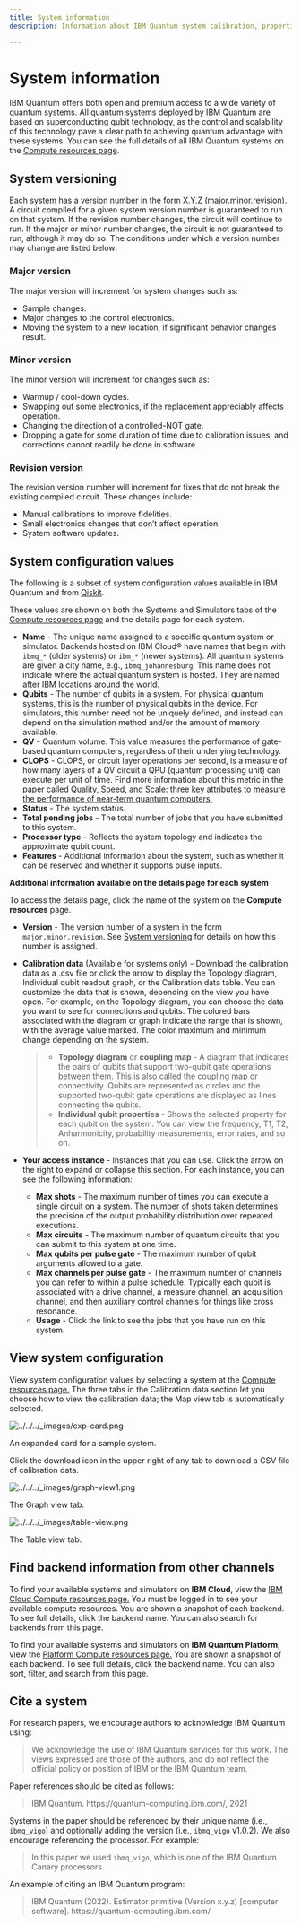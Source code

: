 ```yaml
---
title: System information
description: Information about IBM Quantum system calibration, properties, and versioning

---
```


# System information

IBM Quantum offers both open and premium access to a wide variety of quantum systems. All quantum systems deployed by IBM Quantum are based on superconducting qubit technology, as the control and scalability of this technology pave a clear path to achieving quantum advantage with these systems. You can see the full details of all IBM Quantum systems on the [Compute resources page](https://quantum-computing.ibm.com/services/resources?tab=systems).

## System versioning

Each system has a version number in the form X.Y.Z (major.minor.revision). A circuit compiled for a given system version number is guaranteed to run on that system. If the revision number changes, the circuit will continue to run. If the major or minor number changes, the circuit is not guaranteed to run, although it may do so. The conditions under which a version number may change are listed below:

### Major version

The major version will increment for system changes such as:

*   Sample changes.
*   Major changes to the control electronics.
*   Moving the system to a new location, if significant behavior changes result.

### Minor version

The minor version will increment for changes such as:

*   Warmup / cool-down cycles.
*   Swapping out some electronics, if the replacement appreciably affects operation.
*   Changing the direction of a controlled-NOT gate.
*   Dropping a gate for some duration of time due to calibration issues, and corrections cannot readily be done in software.

### Revision version

The revision version number will increment for fixes that do not break the existing compiled circuit. These changes include:

*   Manual calibrations to improve fidelities.
*   Small electronics changes that don’t affect operation.
*   System software updates.

## System configuration values

The following is a subset of system configuration values available in IBM Quantum and from [Qiskit](/api/qiskit/qiskit.providers.models.BackendConfiguration).

These values are shown on both the Systems and Simulators tabs of the [Compute resources page](https://quantum-computing.ibm.com/services/resources?services=systems) and the details page for each system.

*   **Name** - The unique name assigned to a specific quantum system or simulator. Backends hosted on IBM Cloud® have names that begin with `ibmq_*` (older systems) or `ibm_*` (newer systems). All quantum systems are given a city name, e.g., `ibmq_johannesburg`. This name does not indicate where the actual quantum system is hosted. They are named after IBM locations around the world.
*   **Qubits** - The number of qubits in a system. For physical quantum systems, this is the number of physical qubits in the device. For simulators, this number need not be uniquely defined, and instead can depend on the simulation method and/or the amount of memory available.
*   **QV** - Quantum volume. This value measures the performance of gate-based quantum computers, regardless of their underlying technology.
*   **CLOPS** - CLOPS, or circuit layer operations per second, is a measure of how many layers of a QV circuit a QPU (quantum processing unit) can execute per unit of time. Find more information about this metric in the paper called [Quality, Speed, and Scale: three key attributes to measure the performance of near-term quantum computers.](https://arxiv.org/abs/2110.14108)
*   **Status** - The system status.
*   **Total pending jobs** - The total number of jobs that you have submitted to this system.
*   **Processor type** - Reflects the system topology and indicates the approximate qubit count.
*   **Features** - Additional information about the system, such as whether it can be reserved and whether it supports pulse inputs.

**Additional information available on the details page for each system**

To access the details page, click the name of the system on the **Compute resources** page.

*   **Version** - The version number of a system in the form `major.minor.revision`. See [System versioning](#system-versioning) for details on how this number is assigned.

*   **Calibration data** (Available for systems only) - Download the calibration data as a .csv file or click the arrow to display the Topology diagram, Individual qubit readout graph, or the Calibration data table. You can customize the data that is shown, depending on the view you have open. For example, on the Topology diagram, you can choose the data you want to see for connections and qubits. The colored bars associated with the diagram or graph indicate the range that is shown, with the average value marked. The color maximum and minimum change depending on the system.

    > *   <span id="coupling-map">**Topology diagram** or **coupling map** </span> - A diagram that indicates the pairs of qubits that support two-qubit gate operations between them. This is also called the coupling map or connectivity. Qubits are represented as circles and the supported two-qubit gate operations are displayed as lines connecting the qubits.
    > *   **Individual qubit properties** - Shows the selected property for each qubit on the system. You can view the frequency, T1, T2, Anharmonicity, probability measurements, error rates, and so on.

*   **Your access instance** - Instances that you can use. Click the arrow on the right to expand or collapse this section. For each instance, you can see the following information:

    *   **Max shots** - The maximum number of times you can execute a single circuit on a system. The number of shots taken determines the precision of the output probability distribution over repeated executions.
    *   **Max circuits** - The maximum number of quantum circuits that you can submit to this system at one time.
    *   **Max qubits per pulse gate** - The maximum number of qubit arguments allowed to a gate.
    *   **Max channels per pulse gate** - The maximum number of channels you can refer to within a pulse schedule. Typically each qubit is associated with a drive channel, a measure channel, an acquisition channel, and then auxiliary control channels for things like cross resonance.
    *   **Usage** - Click the link to see the jobs that you have run on this system.

## View system configuration

View system configuration values by selecting a system at the [Compute resources page.](https://quantum-computing.ibm.com/services/resources?services=systems) The three tabs in the Calibration data section let you choose how to view the calibration data; the Map view tab is automatically selected.

![../../../\_images/exp-card.png](/images/migration/exp-card.png)

An expanded card for a sample system.

Click the download icon in the upper right of any tab to download a CSV file of calibration data.

![../../../\_images/graph-view1.png](/images/migration/graph-view1.png)

The Graph view tab.

![../../../\_images/table-view.png](/images/migration/table-view.png)

The Table view tab.


## Find backend information from other channels

To find your available systems and simulators on **IBM Cloud**, view the [IBM Cloud Compute resources page.](https://cloud.ibm.com/quantum/resources/your-resources) You must be logged in to see your available compute resources. You are shown a snapshot of each backend. To see full details, click the backend name. You can also search for backends from this page.

To find your available systems and simulators on **IBM Quantum Platform**, view the [Platform Compute resources page.](https://quantum-computing.ibm.com/services/resources) You are shown a snapshot of each backend. To see full details, click the backend name. You can also sort, filter, and search from this page.

## Cite a system


For research papers, we encourage authors to acknowledge IBM Quantum using:

>    We acknowledge the use of IBM Quantum services for this work. The views expressed are those of the authors, and do not reflect the official policy or position of IBM or the IBM Quantum team.

Paper references should be cited as follows:

> IBM Quantum. https://<span>quantum-computing.ibm.com</span>/, 2021

Systems in the paper should be referenced by their unique name (i.e., `ibmq_vigo`) and optionally
adding the version (i.e., `ibmq_vigo` v1.0.2).  We also encourage referencing the processor.
For example:

> In this paper we used `ibmq_vigo`, which is one of the IBM Quantum Canary processors.

An example of citing an IBM Quantum program:

> IBM Quantum (2022). Estimator primitive (Version x.y.z) [computer software]. https://<span>quantum-computing.ibm.com</span>/
